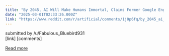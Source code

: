 ```yaml
---
title: "By 2045, AI Will Make Humans Immortal, Claims Former Google Engineer"
date: "2025-03-01T02:33:26.000Z"
link: "https://www.reddit.com/r/artificial/comments/1j0p6fq/by_2045_ai_will_make_humans_immortal_claims/"
---
```


submitted by    /u/Fabulous_Bluebird931  
 [link]   [comments]

[Read more](https://www.reddit.com/r/artificial/comments/1j0p6fq/by_2045_ai_will_make_humans_immortal_claims/)
